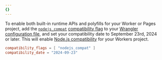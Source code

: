 ```yaml
---
{}
---
```



To enable both built-in runtime APIs and polyfills for your Worker or Pages project, add the [`nodejs_compat`](/workers/configuration/compatibility-flags/#nodejs-compatibility-flag) [compatibility flag](/workers/configuration/compatibility-flags/#nodejs-compatibility-flag) to your [Wrangler configuration file](/workers/wrangler/configuration/), and set your compatibility date to September 23rd, 2024 or later. This will enable [Node.js compatibility](/workers/runtime-apis/nodejs/) for your Workers project.

<WranglerConfig>

```toml title="wrangler.toml"
compatibility_flags = [ "nodejs_compat" ]
compatibility_date = "2024-09-23"
```

</WranglerConfig>

